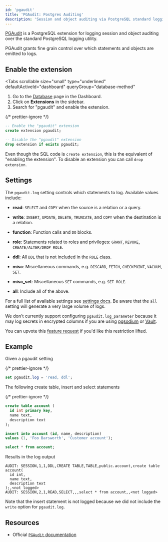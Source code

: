 ```yaml
---
id: 'pgaudit'
title: 'PGAudit: Postgres Auditing'
description: 'Session and object auditing via PostgreSQL standard logging'
---
```


[PGAudit](https://www.pgaudit.org) is a PostgreSQL extension for logging session and object auditing over the standard PostgreSQL logging utility.

PGAudit grants fine grain control over which statements and objects are emitted to logs.

## Enable the extension

<Tabs
  scrollable
  size="small"
  type="underlined"
  defaultActiveId="dashboard"
  queryGroup="database-method"
>
<TabPanel id="dashboard" label="Dashboard">

1. Go to the [Database](https://supabase.com/dashboard/project/_/database/tables) page in the Dashboard.
2. Click on **Extensions** in the sidebar.
3. Search for "pgaudit" and enable the extension.

</TabPanel>
<TabPanel id="sql" label="SQL">

{/* prettier-ignore */}
```sql
-- Enable the "pgaudit" extension
create extension pgaudit;

-- Disable the "pgaudit" extension
drop extension if exists pgaudit;
```

Even though the SQL code is `create extension`, this is the equivalent of "enabling the extension".
To disable an extension you can call `drop extension`.

</TabPanel>
</Tabs>

## Settings

The `pgaudit.log` setting controls which statements to log. Available values include:

- **read**: `SELECT` and `COPY` when the source is a relation or a query.
- **write**: `INSERT`, `UPDATE`, `DELETE`, `TRUNCATE`, and `COPY` when the destination is a relation.
- **function**: Function calls and `DO` blocks.
- **role**: Statements related to roles and privileges: `GRANT`, `REVOKE`, `CREATE/ALTER/DROP ROLE`.
- **ddl**: All `DDL` that is not included in the `ROLE` class.
- **misc**: Miscellaneous commands, e.g. `DISCARD`, `FETCH`, `CHECKPOINT`, `VACUUM`, `SET`.
- **misc_set**: Miscellaneous `SET` commands, e.g. `SET ROLE`.

- **all**: Include all of the above.

For a full list of available settings see [settings docs](https://github.com/pgaudit/pgaudit/blob/master/README.md#settings). Be aware that the `all` setting will generate a very large volume of logs.

<Admonition type="note">

We don't currently support configuring `pgaudit.log_parameter` because it may log secrets in encrypted columns if you are using [pgsodium](/docs/guides/database/extensions/pgsodium) or [Vault](/docs/guides/database/vault).

You can upvote this [feature request](https://github.com/orgs/supabase/discussions/20183) if you'd like this restriction lifted.

</Admonition>

## Example

Given a pgaudit setting

{/* prettier-ignore */}
```sql
set pgaudit.log = 'read, ddl';
```

The following create table, insert and select statements

{/* prettier-ignore */}
```sql
create table account (
  id int primary key,
  name text,
  description text
);

insert into account (id, name, description)
values (1, 'Foo Barsworth', 'Customer account');

select * from account;
```

Results in the log output

```text
AUDIT: SESSION,1,1,DDL,CREATE TABLE,TABLE,public.account,create table account(
  id int,
  name text,
  description text
);,<not logged>
AUDIT: SESSION,2,1,READ,SELECT,,,select * from account,,<not logged>
```

Note that the insert statement is not logged because we did not include the `write` option for `pgaudit.log`.

## Resources

- Official [`PGAudit` documentation](https://www.pgaudit.org)
